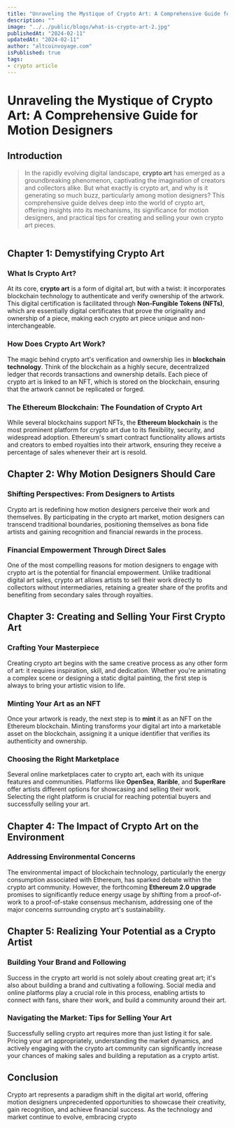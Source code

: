 ```yaml
---
title: "Unraveling the Mystique of Crypto Art: A Comprehensive Guide for Motion Designers"
description: ""
image: "../../public/blogs/what-is-crypto-art-2.jpg"
publishedAt: "2024-02-11"
updatedAt: "2024-02-11"
author: "altcoinvoyage.com"
isPublished: true
tags:
- crypto article
---
```


# Unraveling the Mystique of Crypto Art: A Comprehensive Guide for Motion Designers

## Introduction

> In the rapidly evolving digital landscape, **crypto art** has emerged as a groundbreaking phenomenon, captivating the imagination of creators and collectors alike. But what exactly is crypto art, and why is it generating so much buzz, particularly among motion designers? This comprehensive guide delves deep into the world of crypto art, offering insights into its mechanisms, its significance for motion designers, and practical tips for creating and selling your own crypto art pieces.

<Image
src="/blogs/what-is-crypto-art.jpeg"
width="1024"
height="1"
alt="where to buy nfp"
sizes="vw"
/>

## Chapter 1: Demystifying Crypto Art

### What Is Crypto Art?

At its core, **crypto art** is a form of digital art, but with a twist: it incorporates blockchain technology to authenticate and verify ownership of the artwork. This digital certification is facilitated through **Non-Fungible Tokens (NFTs)**, which are essentially digital certificates that prove the originality and ownership of a piece, making each crypto art piece unique and non-interchangeable.

### How Does Crypto Art Work?

The magic behind crypto art's verification and ownership lies in **blockchain technology**. Think of the blockchain as a highly secure, decentralized ledger that records transactions and ownership details. Each piece of crypto art is linked to an NFT, which is stored on the blockchain, ensuring that the artwork cannot be replicated or forged.

### The Ethereum Blockchain: The Foundation of Crypto Art

While several blockchains support NFTs, the **Ethereum blockchain** is the most prominent platform for crypto art due to its flexibility, security, and widespread adoption. Ethereum's smart contract functionality allows artists and creators to embed royalties into their artwork, ensuring they receive a percentage of sales whenever their art is resold.

## Chapter 2: Why Motion Designers Should Care

### Shifting Perspectives: From Designers to Artists

Crypto art is redefining how motion designers perceive their work and themselves. By participating in the crypto art market, motion designers can transcend traditional boundaries, positioning themselves as bona fide artists and gaining recognition and financial rewards in the process.

### Financial Empowerment Through Direct Sales

One of the most compelling reasons for motion designers to engage with crypto art is the potential for financial empowerment. Unlike traditional digital art sales, crypto art allows artists to sell their work directly to collectors without intermediaries, retaining a greater share of the profits and benefiting from secondary sales through royalties.

## Chapter 3: Creating and Selling Your First Crypto Art

### Crafting Your Masterpiece

Creating crypto art begins with the same creative process as any other form of art: it requires inspiration, skill, and dedication. Whether you're animating a complex scene or designing a static digital painting, the first step is always to bring your artistic vision to life.

### Minting Your Art as an NFT

Once your artwork is ready, the next step is to **mint** it as an NFT on the Ethereum blockchain. Minting transforms your digital art into a marketable asset on the blockchain, assigning it a unique identifier that verifies its authenticity and ownership.

### Choosing the Right Marketplace

Several online marketplaces cater to crypto art, each with its unique features and communities. Platforms like **OpenSea**, **Rarible**, and **SuperRare** offer artists different options for showcasing and selling their work. Selecting the right platform is crucial for reaching potential buyers and successfully selling your art.

## Chapter 4: The Impact of Crypto Art on the Environment

### Addressing Environmental Concerns

The environmental impact of blockchain technology, particularly the energy consumption associated with Ethereum, has sparked debate within the crypto art community. However, the forthcoming **Ethereum 2.0 upgrade** promises to significantly reduce energy usage by shifting from a proof-of-work to a proof-of-stake consensus mechanism, addressing one of the major concerns surrounding crypto art's sustainability.

## Chapter 5: Realizing Your Potential as a Crypto Artist

### Building Your Brand and Following

Success in the crypto art world is not solely about creating great art; it's also about building a brand and cultivating a following. Social media and online platforms play a crucial role in this process, enabling artists to connect with fans, share their work, and build a community around their art.

### Navigating the Market: Tips for Selling Your Art

Successfully selling crypto art requires more than just listing it for sale. Pricing your art appropriately, understanding the market dynamics, and actively engaging with the crypto art community can significantly increase your chances of making sales and building a reputation as a crypto artist.

## Conclusion

Crypto art represents a paradigm shift in the digital art world, offering motion designers unprecedented opportunities to showcase their creativity, gain recognition, and achieve financial success. As the technology and market continue to evolve, embracing crypto
